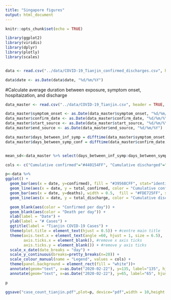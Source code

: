 ```yaml
---
title: "Singapore figures"
output: html_document
---
```


```r
knitr::opts_chunk$set(echo = TRUE)

library(ggplot2)
library(viridis)
library(dplyr)
library(plotly)
library(scales)


data <- read.csv("../data/COVID-19_Tianjin_confirmed_discharges.csv", header = TRUE,  na.strings=c("","NA"))

data$date <- as.Date(data$date, "%d/%m/%Y")

```


#Calculate average duration between exposure, symptom onset, hospitaization, and discharge
```r

data_master <- read.csv("../data/COVID-19_Tianjin.csv", header = TRUE,  na.strings=c("","NA"))

data_master$symptom_onset <- as.Date(data_master$symptom_onset, "%d/%m/%Y")
data_master$confirm_date <- as.Date(data_master$confirm_date, "%d/%m/%Y")
data_master$start_source <- as.Date(data_master$start_source, "%d/%m/%Y")
data_master$end_source <- as.Date(data_master$end_source, "%d/%m/%Y")

data_master$days_between_inf_symp = difftime(data_master$symptom_onset, data_master$end_source, units = "days")
data_master$days_between_symp_conf = difftime(data_master$confirm_date, data_master$symptom_onset, units = "days")


mean_sd<-data_master %>% select(days_between_inf_symp:days_between_symp_conf) %>% summarise_all(list(mean=mean, sd=sd), na.rm=TRUE)

```


```r

cols <- c("Cumulative confirmed"="#440154FF", "Cumulative discharged"="#1F968BFF", "Death per day"="#FDE725FF", "Confirmed per day"="#39568CFF")

p<-data %>%
ggplot() +
  geom_bar(aes(x = date, y=confirmed), fill = "#39568CFF", stat="identity") +
  geom_line(aes(x = date, y = total_confirmed, color = "Cumulative confirmed"), size = 1) +
  geom_bar(aes(x = date, y=deaths), width = 0.5,  fill = "#FDE725FF", stat="identity") +
  geom_line(aes(x = date, y = total_discharge, color = "Cumulative discharged"), size = 1) +

  geom_blank(aes(color = "Confirmed per day")) +
  geom_blank(aes(color = "Death per day")) +
  xlab(label = "Date") +
  ylab(label = "# Cases") +
  ggtitle(label = "Tianjin COVID-19 Cases") +
  theme(plot.title = element_text(hjust = 0.5)) + #centre main title
  theme(axis.text.x = element_text(angle =60, hjust = 1, size = 6.5),
        axis.ticks.x = element_blank(), #remove x axis ticks
        axis.ticks.y = element_blank()) + #remove y axis ticks
  scale_x_date(date_breaks = "day") +
  scale_y_continuous(breaks=pretty_breaks(n=20)) +
  scale_colour_manual(name = "Legend", values = cols) +
  theme(panel.background = element_rect(fill = "white"))+
  annotate(geom="text", x=as.Date("2020-02-22"), y=135, label="135", hjust="left") +
  annotate(geom="text", x=as.Date("2020-02-22"), y=65, label="65", hjust="left") 

p

ggsave("case_count_tianjin.pdf",plot=p, device="pdf",width = 10,height = 6,units="in")


```


